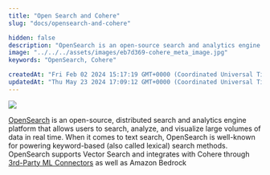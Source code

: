 ```yaml
---
title: "Open Search and Cohere"
slug: "docs/opensearch-and-cohere"

hidden: false
description: "OpenSearch is an open-source search and analytics engine platform that supports keyword-based search methods and integrates with third-party ML connectors like Cohere and Amazon Bedrock."
image: "../../../assets/images/eb7d369-cohere_meta_image.jpg"  
keywords: "OpenSearch, Cohere"

createdAt: "Fri Feb 02 2024 15:17:19 GMT+0000 (Coordinated Universal Time)"
updatedAt: "Thu May 23 2024 17:09:12 GMT+0000 (Coordinated Universal Time)"
---
```

<img src='../../../assets/images/d6bc303-open-search-logo.svg' />


[OpenSearch](https://opensearch.org/platform/search/vector-database.html) is an open-source, distributed search and analytics engine platform that allows users to search, analyze, and visualize large volumes of data in real time. When it comes to text search, OpenSearch is well-known for powering keyword-based (also called lexical) search methods. OpenSearch supports Vector Search and integrates with Cohere through [3rd-Party ML Connectors](https://opensearch.org/docs/latest/ml-commons-plugin/remote-models/connectors/) as well as Amazon Bedrock
